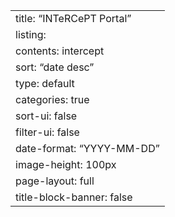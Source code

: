 ---
title: "INTeRCePT Portal"
listing:
  contents: intercept
  sort: "date desc"
  type: default
  categories: true
  sort-ui: false
  filter-ui: false
  date-format: "YYYY-MM-DD"
  image-height: 100px
page-layout: full
title-block-banner: false
---